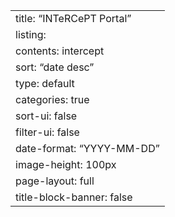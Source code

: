 ---
title: "INTeRCePT Portal"
listing:
  contents: intercept
  sort: "date desc"
  type: default
  categories: true
  sort-ui: false
  filter-ui: false
  date-format: "YYYY-MM-DD"
  image-height: 100px
page-layout: full
title-block-banner: false
---